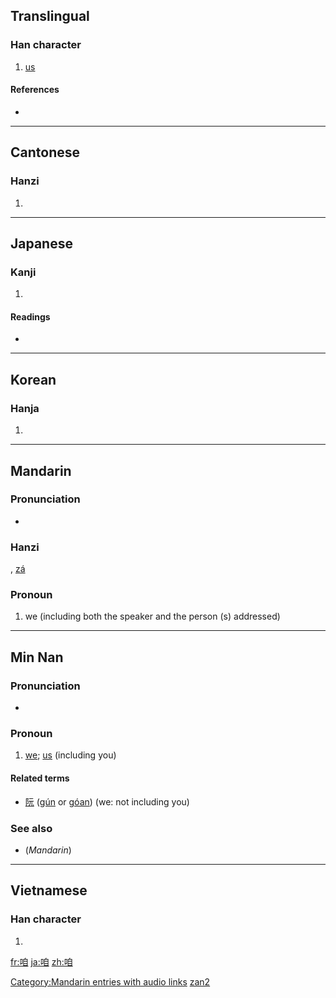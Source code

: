 ==Translingual==

===Han character===
{{Han char|rn=30|rad=口|as=06|sn=9|four=6600<sub>0</sub>|canj=口竹月山 (RHBU)}}

# [[us]]

====References====
* {{Han ref|kx=0187.070|dkj=03552|dj=0406.090|hdz=10618.060|uh=54B1|ud=21681|bh=ABA5|bd=43941}}

----

==Cantonese==

===Hanzi===
{{yue-hanzi|jyut=|y=ja1}}

# {{defn|Cantonese|sort=口06}}

----

==Japanese==

===Kanji===
{{ja-kanji|grade=|rs=口06}}

# {{defn|Japanese}}

====Readings====
* {{ja-readings|on=[[さつ]] (satsu), [[さち]] (sachi), [[さ]] (sa), [[しゃ]] (sha)|kun=[[われ]] (ware)}}

----

==Korean==

===Hanja===
{{ko-hanja|hangeul=[[찰]], [[차]]|rv=chal, cha|mr=ch'al, ch'a}}

# {{defn|Korean|sort=口06}}

----

==Mandarin==

===Pronunciation===
* {{audio|zh-zán.ogg|audio}}

===Hanzi===
{{cmn-hanzi|pin=[[zán]] ([[zan2]])|wg=tsan<sup>2</sup>}}, [[zá]]

{{zh-hanzi|[[咱]]}}

===Pronoun===
{{cmn-pronoun|ts|pin=zán|pint=zan2|rs=口06}}

# {{Beginning Mandarin|lang=zh-tw|skey=口06}} we (including both the speaker and the person (s) addressed)

[[Category:Mandarin entries with audio links]]
[[Category:zh-cn:Beginning Mandarin|zan2]]

----

==Min Nan==

===Pronunciation===
* {{IPA|[ lan˥˧ ]|lang=nan}}

===Pronoun===
{{nan-pronoun|ts|poj=lán|pojt=lan2|rs=口06}}

# [[we]]; [[us]] (including you)

====Related terms====
* [[阮]] ([[gún]] or [[góan]]) (we: not including you)

===See also===
* (''Mandarin'') {{zh-ts|我們|我们}}

----

==Vietnamese==

===Han character===
{{vi-hantu|[[cha]], [[ta]], [[thánh]], [[thính]]|rs=口06}}

# {{defn|Vietnamese|sort=口06}}

[[fr:咱]]
[[ja:咱]]
[[zh:咱]]